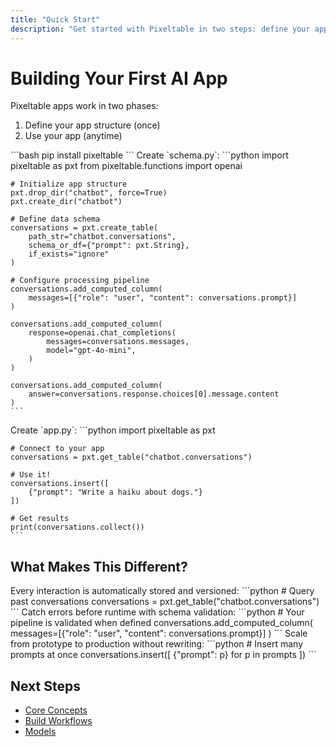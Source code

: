 ```yaml
---
title: "Quick Start"
description: "Get started with Pixeltable in two steps: define your app structure, then use it"
---
```


# Building Your First AI App

Pixeltable apps work in two phases:
1. Define your app structure (once)
2. Use your app (anytime)

<Steps>
  <Step title="Install Pixeltable">
    ```bash
    pip install pixeltable
    ```
  </Step>

  <Step title="Define Your App Structure" icon="table">
    Create `schema.py`:
    ```python
    import pixeltable as pxt
    from pixeltable.functions import openai

    # Initialize app structure
    pxt.drop_dir("chatbot", force=True)
    pxt.create_dir("chatbot")

    # Define data schema
    conversations = pxt.create_table(
        path_str="chatbot.conversations", 
        schema_or_df={"prompt": pxt.String}, 
        if_exists="ignore"
    )

    # Configure processing pipeline
    conversations.add_computed_column(
        messages=[{"role": "user", "content": conversations.prompt}]
    )

    conversations.add_computed_column(
        response=openai.chat_completions(
            messages=conversations.messages,
            model="gpt-4o-mini",
        )
    )

    conversations.add_computed_column(
        answer=conversations.response.choices[0].message.content
    )
    ```
  </Step>

  <Step title="Use Your App" icon="play">
    Create `app.py`:
    ```python
    import pixeltable as pxt

    # Connect to your app
    conversations = pxt.get_table("chatbot.conversations")

    # Use it!
    conversations.insert([
        {"prompt": "Write a haiku about dogs."}
    ])

    # Get results
    print(conversations.collect())
    ```
  </Step>
</Steps>

## What Makes This Different?

<Steps>
  <Step title="Persistent Storage" icon="database">
    Every interaction is automatically stored and versioned:
    ```python
    # Query past conversations
    conversations = pxt.get_table("chatbot.conversations")
    ```
  </Step>

  <Step title="Type-Safe Pipeline" icon="diagram-project">
    Catch errors before runtime with schema validation:
    ```python
    # Your pipeline is validated when defined
    conversations.add_computed_column(
        messages=[{"role": "user", "content": conversations.prompt}]
    )
    ```
  </Step>  
  
  <Step title="Production Ready" icon="rocket">
    Scale from prototype to production without rewriting:
    ```python
    # Insert many prompts at once
    conversations.insert([
        {"prompt": p} for p in prompts
    ])
    ```
  </Step>
</Steps>

## Next Steps

- [Core Concepts](/docs/documentation/fundamentals/tables)
- [Build Workflows](/docs/documentation/flows/knowledge/text)
- [Models](/docs/documentation/models/overview)
